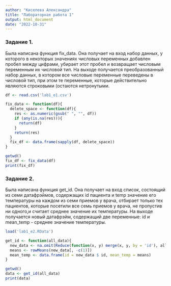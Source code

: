 ---
author: "Киселева Александра"
title: "Лабораторная работа 1"
output: html_document
date: "2022-10-31"
---

### Задание 1.

Была написана функция fix_data. Она получает на вход набор данных, у которого в некоторых значениях числовых переменных добавлен пробел между цифрами, убирает этот пробел и возвращает числовым переменным их числовой тип. На выходе получается преобразованный набор данных,
в котором все числовые переменные переведены в числовой тип, при
этом те переменные, которые действительно являются строковыми (остаются нетронутыми.

```{r}
df <- read.csv('lab1_e1.csv')

fix_data <- function(df){
  delete_space <- function(df){
    res <- as.numeric(gsub(" ", "", df))
    if (any(is.na(res))){
      return(df)
    }
    return(res)
  }
  fix_df <- data.frame(sapply(df, delete_space))
}

getwd()
fix_df <- fix_data(df)
print(fix_df)
```


### Задание 2.

Была написана функция get_id. Она получает на вход список, состоящий из семи датафрэймов, содержащих id пациента и temp значение его температуры на каждом из семи приемов у врача, отбирает только тех пациентов, которые посетили все семь приемов у врача, не пропустив ни одного,и считает среднее значение их температуры. На выходе получается новый
датафрэйм, содержащий две переменные: id и mean_temp - среднее значение температуры.

```{r}
load('lab1_e2.RData')

get_id <- function(all_data){
  new_data <- na.omit(Reduce(function(x, y) merge(x, y, by = 'id'), all_data))
  means <- rowMeans(new_data[, -c(1)])
  mean_temp <- data.frame(id = new_data $ id, mean_temp = means)
}

getwd()
data <- get_id(all_data)
print(data)
```

